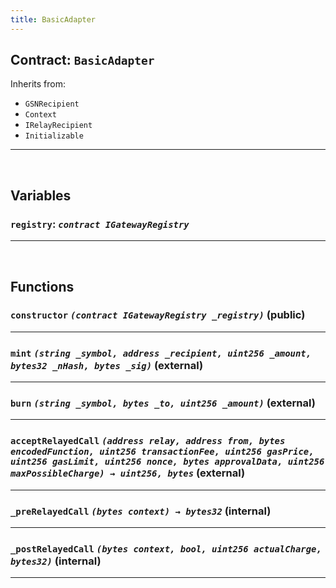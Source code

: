 ```yaml
---
title: BasicAdapter
---
```



<DocTag type={DocType.Reference} />

## Contract: `BasicAdapter`





Inherits from:

- `GSNRecipient`
- `Context`
- `IRelayRecipient`
- `Initializable`


<hr />


<br />

## Variables


### **`registry`**: *`contract IGatewayRegistry`*







<hr />



<br />

## Functions

### **`constructor`** *`(contract IGatewayRegistry _registry)`* (public)







<hr />

### **`mint`** *`(string _symbol, address _recipient, uint256 _amount, bytes32 _nHash, bytes _sig)`* (external)







<hr />

### **`burn`** *`(string _symbol, bytes _to, uint256 _amount)`* (external)







<hr />

### **`acceptRelayedCall`** *`(address relay, address from, bytes encodedFunction, uint256 transactionFee, uint256 gasPrice, uint256 gasLimit, uint256 nonce, bytes approvalData, uint256 maxPossibleCharge) → uint256, bytes`* (external)







<hr />

### **`_preRelayedCall`** *`(bytes context) → bytes32`* (internal)







<hr />

### **`_postRelayedCall`** *`(bytes context, bool, uint256 actualCharge, bytes32)`* (internal)







<hr />


